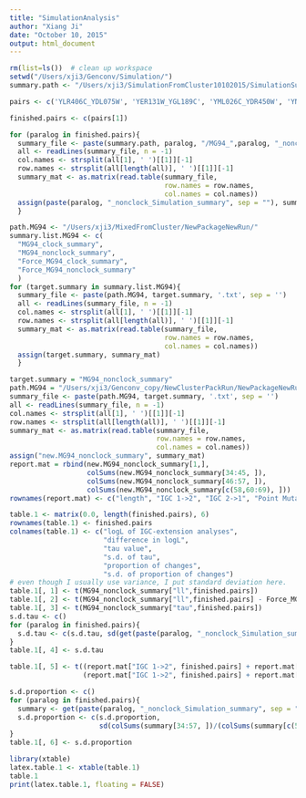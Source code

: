 ```yaml
---
title: "SimulationAnalysis"
author: "Xiang Ji"
date: "October 10, 2015"
output: html_document
---
```

```r
rm(list=ls())  # clean up workspace
setwd("/Users/xji3/Genconv/Simulation/")
summary.path <- "/Users/xji3/SimulationFromCluster10102015/SimulationSummary/"

pairs <- c('YLR406C_YDL075W', 'YER131W_YGL189C', 'YML026C_YDR450W', 'YNL301C_YOL120C', 'YNL069C_YIL133C', 'YMR143W_YDL083C', 'YJL177W_YKL180W', 'YBR191W_YPL079W', 'YER074W_YIL069C', 'YDR418W_YEL054C', 'YBL087C_YER117W', 'YLR333C_YGR027C', 'YMR142C_YDL082W', 'YER102W_YBL072C')

finished.pairs <- c(pairs[1])

for (paralog in finished.pairs){
  summary_file <- paste(summary.path, paralog, "/MG94_",paralog, "_nonclock_Simulation_summary", '.txt', sep = '')
  all <- readLines(summary_file, n = -1)
  col.names <- strsplit(all[1], ' ')[[1]][-1]
  row.names <- strsplit(all[length(all)], ' ')[[1]][-1]
  summary_mat <- as.matrix(read.table(summary_file, 
                                      row.names = row.names, 
                                      col.names = col.names))
  assign(paste(paralog, "_nonclock_Simulation_summary", sep = ""), summary_mat)
  }

path.MG94 <- "/Users/xji3/MixedFromCluster/NewPackageNewRun/"
summary.list.MG94 <- c( 
  "MG94_clock_summary",
  "MG94_nonclock_summary", 
  "Force_MG94_clock_summary", 
  "Force_MG94_nonclock_summary"
  )
for (target.summary in summary.list.MG94){
  summary_file <- paste(path.MG94, target.summary, '.txt', sep = '')
  all <- readLines(summary_file, n = -1)
  col.names <- strsplit(all[1], ' ')[[1]][-1]
  row.names <- strsplit(all[length(all)], ' ')[[1]][-1]
  summary_mat <- as.matrix(read.table(summary_file, 
                                      row.names = row.names, 
                                      col.names = col.names))
  assign(target.summary, summary_mat)
  }

target.summary = "MG94_nonclock_summary"
path.MG94 = "/Users/xji3/Genconv_copy/NewClusterPackRun/NewPackageNewRun/"
summary_file <- paste(path.MG94, target.summary, '.txt', sep = '')
all <- readLines(summary_file, n = -1)
col.names <- strsplit(all[1], ' ')[[1]][-1]
row.names <- strsplit(all[length(all)], ' ')[[1]][-1]
summary_mat <- as.matrix(read.table(summary_file,
                                    row.names = row.names,
                                    col.names = col.names))
assign("new.MG94_nonclock_summary", summary_mat)
report.mat = rbind(new.MG94_nonclock_summary[1,],
                   colSums(new.MG94_nonclock_summary[34:45, ]),
                   colSums(new.MG94_nonclock_summary[46:57, ]), 
                   colSums(new.MG94_nonclock_summary[c(58,60:69), ]))
rownames(report.mat) <- c("length", "IGC 1->2", "IGC 2->1", "Point Mutation")

table.1 <- matrix(0.0, length(finished.pairs), 6)
rownames(table.1) <- finished.pairs
colnames(table.1) <- c("logL of IGC-extension analyses",
                       "difference in logL",
                       "tau value",
                       "s.d. of tau",
                       "proportion of changes",
                       "s.d. of proportion of changes")  
# even though I usually use variance, I put standard deviation here.
table.1[, 1] <- t(MG94_nonclock_summary["ll",finished.pairs])
table.1[, 2] <- t(MG94_nonclock_summary["ll",finished.pairs] - Force_MG94_nonclock_summary["ll",finished.pairs])
table.1[, 3] <- t(MG94_nonclock_summary["tau",finished.pairs])
s.d.tau <- c()
for (paralog in finished.pairs){
  s.d.tau <- c(s.d.tau, sd(get(paste(paralog, "_nonclock_Simulation_summary", sep = ""))["tau",]))
}
table.1[, 4] <- s.d.tau

table.1[, 5] <- t((report.mat["IGC 1->2", finished.pairs] + report.mat["IGC 2->1", finished.pairs]) / 
                  (report.mat["IGC 1->2", finished.pairs] + report.mat["IGC 2->1", finished.pairs] + report.mat["Point Mutation", finished.pairs]))

s.d.proportion <- c()
for (paralog in finished.pairs){
  summary <- get(paste(paralog, "_nonclock_Simulation_summary", sep = ""))
  s.d.proportion <- c(s.d.proportion, 
                      sd(colSums(summary[34:57, ])/(colSums(summary[c(58, 60:69), ] + colSums(summary[34:57, ])))))
}
table.1[, 6] <- s.d.proportion

library(xtable)
latex.table.1 <- xtable(table.1)
table.1
print(latex.table.1, floating = FALSE)
```